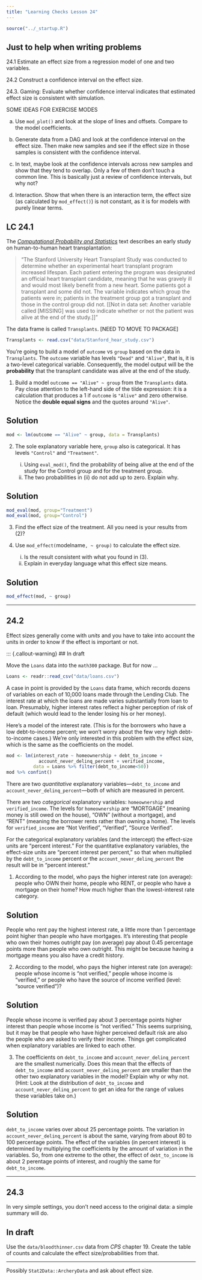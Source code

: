 ```yaml
---
title: "Learning Checks Lesson 24"
---
```


```r
source("../_startup.R")
```

::: {.callout-warning}
## Just to help when writing problems

24.1 Estimate an effect size from a regression model of one and two variables.

24.2 Construct a confidence interval on the effect size.

24.3. Gaming: Evaluate whether confidence interval indicates that estimated effect size is consistent with simulation.
:::

SOME IDEAS FOR EXERCISE MODES

a. Use `mod_plot()` and look at the slope of lines and offsets. Compare to the model coefficients.

b. Generate data from a DAG and look at the confidence interval on the effect size. Then make new samples and see if the effect size in those samples is consistent with the confidence interval. 

c. In text, maybe look at the confidence intervals across new samples and show that they tend to overlap. Only a few of them don't touch a common line. This is basically just a review of confidence intervals, but why not?

d. Interaction. Show that when there is an interaction term, the effect size (as calculated by `mod_effect()`) is not constant, as it is for models with purely linear terms. 

## LC 24.1

The [*Computational Probability and Statistics*](https://github.com/DS-USAFA/Computational-Probability-and-Statistics/blob/main/data/Stanford_heart_study.csv) text describes an early study on human-to-human heart transplantation:

> "The Stanford University Heart Transplant Study was conducted to determine whether an experimental heart transplant program increased lifespan. Each patient entering the program was designated an official heart transplant candidate, meaning that he was gravely ill and would most likely benefit from a new heart. Some patients got a transplant and some did not. The variable indicates which group the patients were in; patients in the treatment group got a transplant and those in the control group did not. [[Not in data set: Another variable called [MISSING] was used to indicate whether or not the patient was alive at the end of the study.]]"

The data frame is called `Transplants`. [NEED TO MOVE TO PACKAGE]

```r
Transplants <- read.csv("data/Stanford_hear_study.csv")
```

You're going to build a model of `outcome` vs `group` based on the data in `Transplants`. The `outcome` variable has levels `"Dead"` and `"Alive"`, that is, it is a two-level categorical variable. Consequently, the model output will be the **probability** that the transplant candidate was alive at the end of the study.

1. Build a model `outcome == "Alive" ~ group` from the `Transplants` data. Pay close attention to the left-hand side of the tilde expression: it is a calculation that produces a 1 if `outcome` is `"Alive"` and zero otherwise. Notice the **double equal signs** and the quotes around `"Alive"`.

::: {.callout-note}
## Solution

```r
mod <- lm(outcome == "Alive" ~ group, data = Transplants)
```
:::

2. The sole explanatory variable here, `group` also is categorical. It has levels `"Control"` and `"Treatment"`. 

    i. Using `eval_mod()`, find the probability of being alive at the end of the study for the Control group and for the treatment group.
    ii. The two probabilities in (ii) do not add up to zero. Explain why.

::: {.callout-note}
## Solution

```r
mod_eval(mod, group="Treatment")
mod_eval(mod, group="Control")
```
:::
  
    
3. Find the effect size of the treatment. All you need is your results from (2)? 

4. Use `mod_effect(`modelname`, ~ group)` to calculate the effect size. 

    i. Is the result consistent with what you found in (3).
    ii. Explain in everyday language what this effect size means.
    
::: {.callout-note}
## Solution

```r
mod_effect(mod, ~ group)
```
:::

--------

## 24.2

Effect sizes generally come with *units* and you have to take into account the units in order to know if the effect is important or not.

::: {.callout-warning}
## In draft

Move the `Loans` data into the `math300` package. But for now ...

```r
Loans <- readr::read_csv("data/loans.csv")
```

A case in point is provided by the `Loans` data frame, which records dozens of variables on each of 10,000 loans made through the Lending Club. The interest rate at which the loans are made varies substantially from loan to loan. Presumably, higher interest rates reflect a higher perception of risk of default (which would lead to the lender losing his or her money).

Here's a model of the interest rate. (This is for the borrowers who have a low debt-to-income percent; we won't worry about the few very high debt-to-income cases.) We're only interested in this problem with the effect size, which is the same as the coefficients on the model.

```r
mod <- lm(interest_rate ~ homeownership + debt_to_income + 
            account_never_delinq_percent + verified_income, 
          data = Loans %>% filter(debt_to_income<50))
mod %>% confint()
```

There are two *quantitative* explanatory variables---`debt_to_income` and `account_never_delinq_percent`---both of which are measured in percent. 

There are two *categorical* explanatory variables: `homeownership` and `verified_income`. The levels for `homeownership` are "MORTGAGE" (meaning money is still owed on the house), "OWN" (without a mortgage), and "RENT" (meaning the borrower rents rather than owning a home). The levels for `verified_income` are "Not Verified", "Verified", "Source Verified". 

For the categorical explanatory variables (and the intercept) the effect-size units are "percent interest." For the quantitative explanatory variables, the effect-size units are "percent interest per percent," so that when multiplied by the `debt_to_income` percent or the `account_never_delinq_percent` the result will be in "percent interest."

1. According to the model, who pays the higher interest rate (on average): people who OWN their home, people who RENT, or people who have a mortgage on their home? How much higher than the lowest-interest rate category.

::: {.callout-note}
## Solution

People who rent pay the highest interest rate, a little more than 1 percentage point higher than people who have mortgages. It's interesting that people who own their homes outright pay (on average) pay about 0.45 percentage points more than people who own outright. This might be because having a mortgage means you also have a credit history.
:::

2. According to the model, who pays the higher interest rate (on average): people whose income is "not verified," people whose income is "verified," or people who have the source of income verified (level: "source verified")?

::: {.callout-note}
## Solution

People whose income is verified pay about 3 percentage points higher interest than people whose income is "not verified." This seems surprising, but it may be that people who have higher perceived default risk are also the people who are asked to verify their income. Things get complicated when explanatory variables are linked to each other.
:::

3. The coefficients on `debt_to_income` and `account_never_delinq_percent` are the smallest numerically. Does this mean that the effects of `debt_to_income` and `account_never_delinq_percent` are smaller than the other two explanatory variables in the model? Explain why or why not. (Hint: Look at the distribution of `debt_to_income` and `account_never_delinq_percent` to get an idea for the range of values these variables take on.)

::: {callout-note}
## Solution

`debt_to_income` varies over about 25 percentage points. The variation in `account_never_delinq_percent` is about the same, varying from about 80 to 100 percentage points. The effect of the variables (in percent interest) is determined by multiplying the coefficients by the amount of variation in the variables. So, from one extreme to the other, the effect of `debt_to_income` is about 2 perentage points of interest, and roughly the same for `debt_to_income`.
:::



--------

## 24.3

In very simple settings, you don't need access to the original data: a simple summary will do.  

::: {.callout-warning}
## In draft

Use the `data/bloodthinner.csv` data from *CPS* chapter 19. Create the table of counts and calculate the effect size/probabilities from that.
:::

--------


Possibly `Stat2Data::ArcheryData` and ask about effect size.


